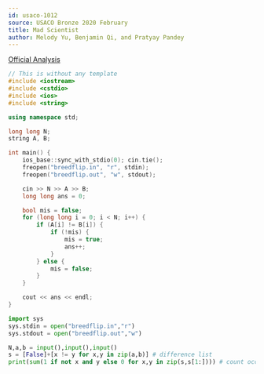 ```yaml
---
id: usaco-1012
source: USACO Bronze 2020 February
title: Mad Scientist
author: Melody Yu, Benjamin Qi, and Pratyay Pandey
---
```


[Official Analysis](http://usaco.org/current/data/sol_breedflip_bronze_feb20.html)

<LanguageSection>

<CPPSection>
    
```cpp
// This is without any template
#include <iostream> 
#include <cstdio> 
#include <ios> 
#include <string> 

using namespace std; 

long long N; 
string A, B; 

int main() {
    ios_base::sync_with_stdio(0); cin.tie();
    freopen("breedflip.in", "r", stdin);
    freopen("breedflip.out", "w", stdout);

    cin >> N >> A >> B;
    long long ans = 0;

    bool mis = false; 
    for (long long i = 0; i < N; i++) {
        if (A[i] != B[i]) {
            if (!mis) {
                mis = true; 
                ans++;
            }
        } else {
            mis = false;
        }
    }

    cout << ans << endl;
}

```

</CPPSection>

<PySection>
    
```py
import sys
sys.stdin = open("breedflip.in","r")
sys.stdout = open("breedflip.out","w")

N,a,b = input(),input(),input()
s = [False]+[x != y for x,y in zip(a,b)] # difference list
print(sum(1 if not x and y else 0 for x,y in zip(s,s[1:]))) # count occurrences of [False,True]

```

</PySection>

</LanguageSection>
